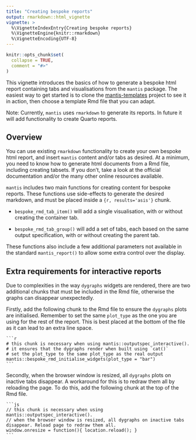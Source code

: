 ```yaml
---
title: "Creating bespoke reports"
output: rmarkdown::html_vignette
vignette: >
  %\VignetteIndexEntry{Creating bespoke reports}
  %\VignetteEngine{knitr::rmarkdown}
  %\VignetteEncoding{UTF-8}
---
```


```r
knitr::opts_chunk$set(
  collapse = TRUE,
  comment = "#>"
)
```

This vignette introduces the basics of how to generate a bespoke html report containing tabs and visualisations from the `mantis` package. The easiest way to get started is to clone the [mantis-templates](https://github.com/phuongquan/mantis-templates) project to see it in action, then choose a template Rmd file that you can adapt.

Note: Currently, `mantis` uses `rmarkdown` to generate its reports. In future it will add functionality to create Quarto reports.


## Overview 

You can use existing `rmarkdown` functionality to create your own bespoke html report, and insert `mantis` content and/or tabs as desired. At a minimum, you need to know how to generate html documents from a Rmd file, including creating tabsets. If you don't, take a look at the official documentation and/or the many other online resources available.

`mantis` includes two main functions for creating content for bespoke reports. These functions use side-effects to generate the desired markdown, and must be placed inside a `{r, results='asis'}` chunk.

* `bespoke_rmd_tab_item()` will add a single visualisation, with or without creating the container tab.

* `bespoke_rmd_tab_group()` will add a set of tabs, each based on the same output specification, with or without creating the parent tab.

These functions also include a few additional parameters not available in the standard `mantis_report()` to allow some extra control over the display.

## Extra requirements for interactive reports

Due to complexities in the way `dygraphs` widgets are rendered, there are two additional chunks that must be included in the Rmd file, otherwise the graphs can disappear unexpectedly.

Firstly, add the following chunk to the Rmd file to ensure the `dygraphs` plots are initialised. Remember to set the same `plot_type` as the one you are using for the rest of the report. This is best placed at the bottom of the file as it can lead to an extra line space.

````verbatim
```r
# this chunk is necessary when using mantis::outputspec_interactive(). 
# it ensures that the dygraphs render when built using `cat()`
# set the plot_type to the same plot_type as the real output
mantis::bespoke_rmd_initialise_widgets(plot_type = "bar")
```
````

Secondly, when the browser window is resized, all `dygraphs` plots on inactive tabs disappear. A workaround for this is to redraw them all by reloading the page. To do this, add the following chunk at the top of the Rmd file.

````verbatim
```js
// this chunk is necessary when using mantis::outputspec_interactive(). 
// when the browser window is resized, all dygraphs on inactive tabs disappear. Reload page to redraw them all.
window.onresize = function(){ location.reload(); }
```
````
